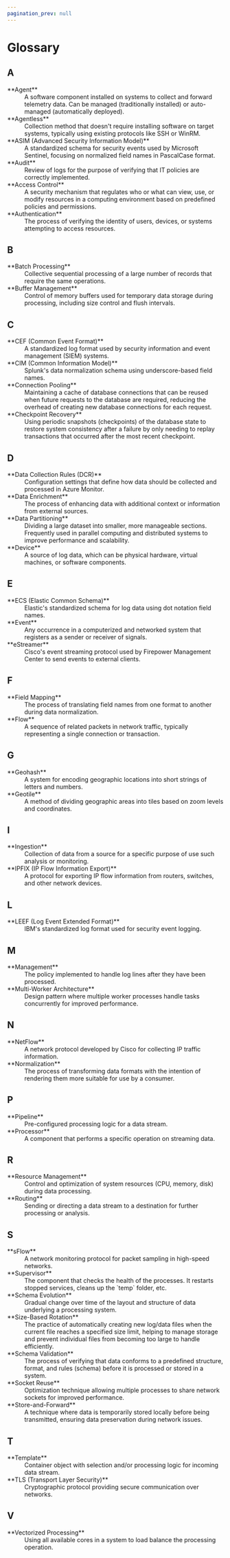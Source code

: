 ```yaml
---
pagination_prev: null
---
```


# Glossary

## A

<dt>**Agent**</dt>
<dd>A software component installed on systems to collect and forward telemetry data. Can be managed (traditionally installed) or auto-managed (automatically deployed).</dd>

<dt>**Agentless**</dt>
<dd>Collection method that doesn't require installing software on target systems, typically using existing protocols like SSH or WinRM.</dd>

<dt>**ASIM (Advanced Security Information Model)**</dt>
<dd>A standardized schema for security events used by Microsoft Sentinel, focusing on normalized field names in PascalCase format.</dd>

<dt>**Audit**</dt>
<dd>Review of logs for the purpose of verifying that IT policies are correctly implemented.</dd>

<dt>**Access Control**</dt>
<dd>A security mechanism that regulates who or what can view, use, or modify resources in a computing environment based on predefined policies and permissions.</dd>

<dt>**Authentication**</dt>
<dd>The process of verifying the identity of users, devices, or systems attempting to access resources.</dd>

## B

<dt>**Batch Processing**</dt>
<dd>Collective sequential processing of a large number of records that require the same operations.</dd>

<dt>**Buffer Management**</dt>
<dd>Control of memory buffers used for temporary data storage during processing, including size control and flush intervals.</dd>

## C

<dt>**CEF (Common Event Format)**</dt>
<dd>A standardized log format used by security information and event management (SIEM) systems.</dd>

<dt>**CIM (Common Information Model)**</dt>
<dd>Splunk's data normalization schema using underscore-based field names.</dd>

<dt>**Connection Pooling**</dt>
<dd>Maintaining a cache of database connections that can be reused when future requests to the database are required, reducing the overhead of creating new database connections for each request.</dd>

<dt>**Checkpoint Recovery**</dt>
<dd>Using periodic snapshots (checkpoints) of the database state to restore system consistency after a failure by only needing to replay transactions that occurred after the most recent checkpoint.</dd>

## D

<dt>**Data Collection Rules (DCR)**</dt>
<dd>Configuration settings that define how data should be collected and processed in Azure Monitor.</dd>

<dt>**Data Enrichment**</dt>
<dd>The process of enhancing data with additional context or information from external sources.</dd>

<dt>**Data Partitioning**</dt>
<dd>Dividing a large dataset into smaller, more manageable sections. Frequently used in parallel computing and distributed systems to improve performance and scalability.</dd>

<dt>**Device**</dt>
<dd>A source of log data, which can be physical hardware, virtual machines, or software components.</dd>

## E

<dt>**ECS (Elastic Common Schema)**</dt>
<dd>Elastic's standardized schema for log data using dot notation field names.</dd>

<dt>**Event**</dt>
<dd>Any occurrence in a computerized and networked system that registers as a sender or receiver of signals.</dd>

<dt>**eStreamer**</dt>
<dd>Cisco's event streaming protocol used by Firepower Management Center to send events to external clients.</dd>

## F

<dt>**Field Mapping**</dt>
<dd>The process of translating field names from one format to another during data normalization.</dd>

<dt>**Flow**</dt>
<dd>A sequence of related packets in network traffic, typically representing a single connection or transaction.</dd>

## G

<dt>**Geohash**</dt>
<dd>A system for encoding geographic locations into short strings of letters and numbers.</dd>

<dt>**Geotile**</dt>
<dd>A method of dividing geographic areas into tiles based on zoom levels and coordinates.</dd>

## I

<dt>**Ingestion**</dt>
<dd>Collection of data from a source for a specific purpose of use such analysis or monitoring.</dd>

<dt>**IPFIX (IP Flow Information Export)**</dt>
<dd>A protocol for exporting IP flow information from routers, switches, and other network devices.</dd>

## L

<dt>**LEEF (Log Event Extended Format)**</dt>
<dd>IBM's standardized log format used for security event logging.</dd>

## M

<dt>**Management**</dt>
<dd>The policy implemented to handle log lines after they have been processed.</dd>

<dt>**Multi-Worker Architecture**</dt>
<dd>Design pattern where multiple worker processes handle tasks concurrently for improved performance.</dd>

## N

<dt>**NetFlow**</dt>
<dd>A network protocol developed by Cisco for collecting IP traffic information.</dd>

<dt>**Normalization**</dt>
<dd>The process of transforming data formats with the intention of rendering them more suitable for use by a consumer.</dd>

## P

<dt>**Pipeline**</dt>
<dd>Pre-configured processing logic for a data stream.</dd>

<dt>**Processor**</dt>
<dd>A component that performs a specific operation on streaming data.</dd>

## R

<dt>**Resource Management**</dt>
<dd>Control and optimization of system resources (CPU, memory, disk) during data processing.</dd>

<dt>**Routing**</dt>
<dd>Sending or directing a data stream to a destination for further processing or analysis.</dd>

## S

<dt>**sFlow**</dt>
<dd>A network monitoring protocol for packet sampling in high-speed networks.</dd>

<dt>**Supervisor**</dt>
<dd>The component that checks the health of the processes. It restarts stopped services, cleans up the `temp` folder, etc.</dd>

<dt>**Schema Evolution**</dt>
<dd>Gradual change over time of the layout and structure of data underlying a processing system.</dd>

<dt>**Size-Based Rotation**</dt>
<dd>The practice of automatically creating new log/data files when the current file reaches a specified size limit, helping to manage storage and prevent individual files from becoming too large to handle efficiently.</dd>

<dt>**Schema Validation**</dt>
<dd>The process of verifying that data conforms to a predefined structure, format, and rules (schema) before it is processed or stored in a system.</dd>

<dt>**Socket Reuse**</dt>
<dd>Optimization technique allowing multiple processes to share network sockets for improved performance.</dd>

<dt>**Store-and-Forward**</dt>
<dd>A technique where data is temporarily stored locally before being transmitted, ensuring data preservation during network issues.</dd>

## T

<dt>**Template**</dt>
<dd>Container object with selection and/or processing logic for incoming data stream.</dd>

<dt>**TLS (Transport Layer Security)**</dt>
<dd>Cryptographic protocol providing secure communication over networks.</dd>

## V

<dt>**Vectorized Processing**</dt>
<dd>Using all available cores in a system to load balance the processing operation.</dd>